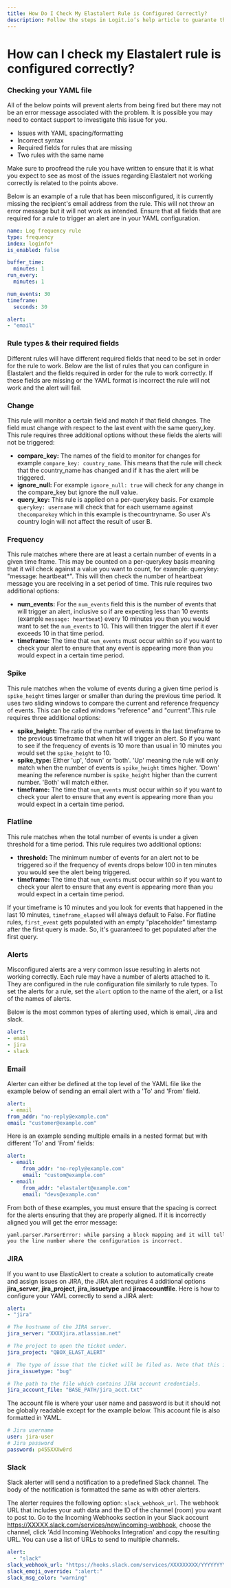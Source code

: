 ```yaml
---
title: How Do I Check My Elastalert Rule is Configured Correctly?
description: Follow the steps in Logit.io’s help article to guarante that your Elastalert yaml file is formatted and configured correctly
---
```


# How can I check my Elastalert rule is configured correctly?

### Checking your YAML file

All of the below points will prevent alerts from being fired but 
there may not be an error message associated with the problem. It 
is possible you may need to contact support to investigate this issue for you.

- Issues with YAML spacing/formatting
- Incorrect syntax
- Required fields for rules that are missing
- Two rules with the same name

Make sure to proofread the rule you have written to ensure that it is 
what you expect to see as most of the issues regarding Elastalert not 
working correctly is related to the points above.

Below is an example of a rule that has been misconfigured, it is 
currently missing the recipient's email address from the rule. This 
will not throw an error message but it will not work as intended. 
Ensure that all fields that are required for a rule to trigger an 
alert are in your YAML configuration.

```yaml copy
name: Log frequency rule
type: frequency
index: loginfo*
is_enabled: false

buffer_time:
  minutes: 1
run_every:
  minutes: 1

num_events: 30
timeframe:
  seconds: 30

alert:
- "email"
```

### Rule types & their required fields

Different rules will have different required fields that need to be set in order for the rule to work. Below are the list of rules that you can configure in Elastalert and the fields required in order for the rule to work correctly. If these fields are missing or the YAML format is incorrect the rule will not work and the alert will fail.

### Change
This rule will monitor a certain field and match if that field changes. The field must change with respect to the last event with the same query_key. This rule requires three additional options without these fields the alerts will not be triggered:
- **compare_key:** The names of the field to monitor for changes for example `compare_key: country_name`. This means that the rule will check that the country_name has changed and if it has the alert will be triggered.
- **ignore_null:** For example `ignore_null: true` will check for any change in the compare_key but ignore the null value.
- **query_key:** This rule is applied on a per-querykey basis. For example `querykey: username` will check that for each username against `thecomparekey` which in this example is thecountryname. So user A's country login will not affect the result of user B.

### Frequency

This rule matches where there are at least a certain number of events in a given time frame. This may be counted on a per-querykey basis meaning that it will check against a value you want to count, for example: querykey: "message: heartbeat*". This will then check the number of heartbeat message you are receiving in a set period of time. This rule requires two additional options:
- **num_events:** For the `num_events` field this is the number of events that will trigger an alert, inclusive so if are expecting less than 10 events (example `message: heartbeat`) every 10 minutes you then you would want to set the `num_events` to 10. This will then trigger the alert if it ever exceeds 10 in that time period.
- **timeframe:** The time that `num_events` must occur within so if you want to check your alert to ensure that any event is appearing more than you would expect in a certain time period.

### Spike

This rule matches when the volume of events during a given time period is `spike_height` times larger or smaller than during the previous time period. It uses two sliding windows to compare the current and reference frequency of events. This can be called windows "reference" and "current".This rule requires three additional options:
- **spike_height:** The ratio of the number of events in the last timeframe to the previous timeframe that when hit will trigger an alert. So if you want to see if the frequency of events is 10 more than usual in 10 minutes you would set the `spike_height` to 10.
- **spike_type:** Either 'up', 'down' or 'both'. 'Up' meaning the rule will only match when the number of events is `spike_height` times higher. 'Down' meaning the reference number is `spike_height` higher than the current number. 'Both' will match either.
- **timeframe:** The time that `num_events` must occur within so if you want to check your alert to ensure that any event is appearing more than you would expect in a certain time period.

### Flatline

This rule matches when the total number of events is under a given threshold for a time period. This rule requires two additional options:
- **threshold:** The minimum number of events for an alert not to be triggered so if the frequency of events drops below 100 in ten minutes you would see the alert being triggered.
- **timeframe:** The time that `num_events` must occur within so if you want to check your alert to ensure that any event is appearing more than you would expect in a certain time period.

If your timeframe is 10 minutes and you look for events that happened in 
the last 10 minutes, `timeframe_elapsed` will always default to False. For 
flatline rules, `first_event` gets populated with an empty "placeholder" 
timestamp after the first query is made. So, it's guaranteed to get 
populated after the first query.

### Alerts
Misconfigured alerts are a very common issue resulting in alerts not working correctly. 
Each rule may have a number of alerts attached to it. They are configured in 
the rule configuration file similarly to rule types. To set the alerts for a 
rule, set the `alert` option to the name of the alert, or a list of the names of alerts.

Below is the most common types of alerting used, which is email, Jira and slack.

```yaml copy
alert:
- email
- jira
- slack
```
### Email

Alerter can either be defined at the top level of the YAML file like 
the example below of sending an email alert with a 'To' and 'From' field.

```yaml copy
alert:
 - email
from_addr: "no-reply@example.com"
email: "customer@example.com"
```

Here is an example sending multiple emails in a nested format 
but with different 'To' and 'From' fields:

```yaml copy
alert:
 - email:
     from_addr: "no-reply@example.com"
     email: "custom@example.com"
 - email:
     from_addr: "elastalert@example.com"
     email: "devs@example.com"
```

From both of these examples, you must ensure that the spacing is correct 
for the alerts ensuring that they are properly aligned. If it is 
incorrectly aligned you will get the error message: 

```txt
yaml.parser.ParserError: while parsing a block mapping and it will tell 
you the line number where the configuration is incorrect.
```

### JIRA

If you want to use ElasticAlert to create a solution to automatically 
create and assign issues on JIRA, the JIRA alert requires 4 additional 
options **jira_server**, **jira_project**, **jira_issuetype** and 
**jiraaccountfile**. Here is how to configure your YAML correctly to send a JIRA alert:

```yaml copy
alert:
- "jira"

# The hostname of the JIRA server.
jira_server: "XXXXjira.atlassian.net"

# The project to open the ticket under.
jira_project: "QBOX_ELAST_ALERT"

#  The type of issue that the ticket will be filed as. Note that this is case sensitive.
jira_issuetype: "bug"

# The path to the file which contains JIRA account credentials.
jira_account_file: "BASE_PATH/jira_acct.txt"
```
The account file is where your user name and password is but it should not be globally readable except for the example below. This account file is also formatted in YAML.

```yaml copy
# Jira username
user: jira-user
# Jira password
password: p455XXXw0rd
```

### Slack

Slack alerter will send a notification to a predefined Slack channel. 
The body of the notification is formatted the same as with other alerters.

The alerter requires the following option: `slack_webhook_url`. The webhook 
URL that includes your auth data and the ID of the channel (room) you want to post to. Go to the Incoming Webhooks section in your Slack account https://XXXXX.slack.com/services/new/incoming-webhook, choose the channel, click 'Add Incoming Webhooks Integration' and copy the resulting URL. You can use a list of URLs to send to multiple channels.

```yaml copy
alert:
  - "slack"
slack_webhook_url: "https://hooks.slack.com/services/XXXXXXXXX/YYYYYYYYY/zzzzzzzzzzzzzzzzzzzzzzzzz"
slack_emoji_override: ":alert:"
slack_msg_color: "warning"
```
